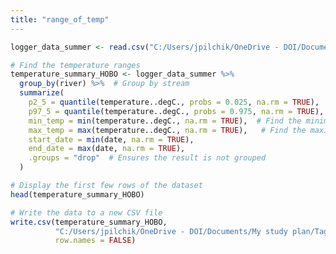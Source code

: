 ```yaml
---
title: "range_of_temp"
---
```


```r

logger_data_summer <- read.csv("C:/Users/jpilchik/OneDrive - DOI/Documents/My study plan/Tagging/Tracking/radio_tracking_2024/data/logger_data/logger_data_summer.csv")

# Find the temperature ranges
temperature_summary_HOBO <- logger_data_summer %>%
  group_by(river) %>%  # Group by stream
  summarize(
    p2_5 = quantile(temperature..degC., probs = 0.025, na.rm = TRUE),  # 2.5th percentile
    p97_5 = quantile(temperature..degC., probs = 0.975, na.rm = TRUE),  # 97.5th percentile
    min_temp = min(temperature..degC., na.rm = TRUE),  # Find the minimum value
    max_temp = max(temperature..degC., na.rm = TRUE),   # Find the maximum value
    start_date = min(date, na.rm = TRUE),
    end_date = max(date, na.rm = TRUE),
    .groups = "drop"  # Ensures the result is not grouped
  )

# Display the first few rows of the dataset
head(temperature_summary_HOBO)

# Write the data to a new CSV file
write.csv(temperature_summary_HOBO, 
          "C:/Users/jpilchik/OneDrive - DOI/Documents/My study plan/Tagging/Tracking/radio_tracking_2024/data/logger_data/temperature_summary_HOBO.csv", 
          row.names = FALSE)

```